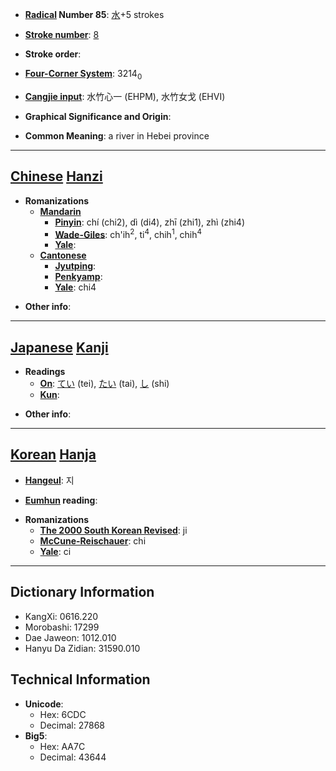 * '''[[Wiktionary:Chinese radical index| Radical]] Number 85''': [[Wiktionary:Chinese radical index 水|水]]+5 strokes

* '''[[Wiktionary:Chinese total strokes index|Stroke number]]''': [[Wiktionary:Chinese total strokes index 8|8]]

* '''Stroke order''': 

* '''[[Wiktionary:Chinese four corner index|Four-Corner System]]''': 3214<sub>0</sub>

* '''[[Wiktionary:Chinese Cangjie index|Cangjie input]]''': 水竹心一 (EHPM), 水竹女戈 (EHVI)

* '''Graphical Significance and Origin''': 

* '''Common Meaning''': a river in Hebei province

----

== [[Chinese]] [[Hanzi]] ==

* '''Romanizations'''
** '''[[Mandarin]]'''
*** '''[[Pinyin]]''': chí (chi2), dì (di4), zhī (zhi1), zhì (zhi4)
*** '''[[Wade-Giles]]''': ch'ih<sup>2</sup>, ti<sup>4</sup>, chih<sup>1</sup>, chih<sup>4</sup>
*** '''[[Yale]]''': 
** '''[[Cantonese]]'''
*** '''[[Jyutping]]''':
*** '''[[Penkyamp]]''': 
*** '''[[Yale]]''': chi4

* '''Other info''': 

----

== [[Japanese]] [[Kanji]] ==

* '''Readings'''
** '''[[On]]''': [[てい]] (tei), [[たい]] (tai), [[し]] (shi)
** '''[[Kun]]''': 

* '''Other info''':  

----

== [[Korean]] [[Hanja]] ==

* '''[[Hangeul]]''': 지

* '''[[Eumhun]] reading''': 

* '''Romanizations'''
** '''[[The 2000 South Korean Revised Romanization|The 2000 South Korean Revised]]''': ji
** '''[[McCune-Reischauer]]''': chi
** '''[[Yale]]''': ci

----

== Dictionary Information ==

* KangXi: 0616.220
* Morobashi: 17299
* Dae Jaweon: 1012.010
* Hanyu Da Zidian: 31590.010

== Technical Information ==

* '''Unicode''':
** Hex: 6CDC
** Decimal: 27868
* '''Big5''':
** Hex: AA7C
** Decimal: 43644